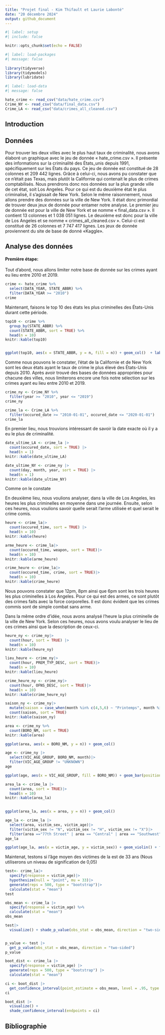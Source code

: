 ```yaml
---
title: "Projet final - Kim Thifault et Laurie Labonté"
date: "20 décembre 2024"
output: github_document
---
```


```r
#| label: setup
#| include: false

knitr::opts_chunk$set(echo = FALSE)
```

```r
#| label: load-packages
#| message: false
 
library(tidyverse)
library(tidymodels)
library(lubridate)

```

```r
#| label: load-data
#| message: false

hate_crime <- read_csv("data/hate_crime.csv")
Crime_NY <- read_csv("data/final_data.csv")
Crime_LA <- read_csv("data/crimes_all_cleaned.csv")

```
## Introduction

## Données

Pour trouver les deux villes avec le plus haut taux de criminalité, nous avons élaboré un graphique avec le jeu de donnée « hate_crime.csv ». Il présente des informations sur la criminalité des États_unis depuis 1991, spécifiquement sur les États du pays. Ce jeu de donnée est constitué de 28 colonnes et 209 442 lignes. Grâce à celui-ci, nous avons pu constater que ce n’était pas Texas, mais plutôt la Californie qui contenait le plus de crimes comptabilisés. Nous prendrons donc nos données sur la plus grande ville de cet état, soit Los Angeles. Pour ce qui est du deuxième état le plus criminalisé, il s’agissait de New York. Selon le même raisonnement, nous allons prendre des données sur la ville de New York. Il était donc primordial de trouver deux jeux de donnée pour entamer notre analyse. Le premier jeu de donnée est pour la ville de New York et se nomme « final_data.csv ». Il contient 13 colonnes et 1 038 051 lignes. Le deuxième est donc pour la ville de Los Angeles et se nomme « crimes_all_cleaned.csv ». Celui-ci est constitué de 26 colonnes et 7 747 417 lignes. Les jeux de donnée proviennent du site de base de donné «Kaggle». 

## Analyse des données

#### Première étape:

Tout d'abord, nous allons limiter notre base de donnée sur les crimes ayant eu lieu entre 2010 et 2019.

```r
crime <- hate_crime %>%
  select(DATA_YEAR, STATE_ABBR) %>%
  filter(DATA_YEAR >= "2010")
crime

```

Maintenant, faisons le top 10 des états les plus criminelles des États-Unis durant cette période.

```r
top10 <- crime %>%
  group_by(STATE_ABBR) %>%
  count(STATE_ABBR, sort = TRUE) %>%
  head(n = 10)
knitr::kable(top10)


ggplot(top10, aes(x = STATE_ABBR, y = n, fill = n)) + geom_col()  + labs(x = "États", y = "Nombre d'actes criminels", title = "Les 10 États les plus criminalisées des États-Unis", subtitle = "Depuis 2010")

```

Comme nous pouvons le constater, l'état de la Californie et de New York sont les deux états ayant le taux de crime le plus élevé des États-Unis depuis 2010. Après avoir trouvé des bases de données appropriées pour chacune des villes, nous limiterons encore une fois notre sélection sur les crimes ayant eu lieu entre 2010 et 2019.
```r

crime_ny <- Crime_NY %>%
  filter(year >= "2010", year <= "2019")
crime_ny

crime_la <- Crime_LA %>%
  filter(occured_date >= "2010-01-01", occured_date <= "2020-01-01")
crime_la

```

En premier lieu, nous trouvions intéressant de savoir la date exacte où il y a eu le plus de criminalité.
```r

date_ultime_LA <- crime_la |>
  count(occured_date, sort = TRUE) |>
  head(n = 1)
knitr::kable(date_ultime_LA)

date_ultime_NY <- crime_ny |>
  count(day, month, year, sort = TRUE) |>
  head(n = 1)
knitr::kable(date_ultime_NY)
```
Comme on le constate

En deuxième lieu, nous voulions analyser, dans la ville de Los Angeles, les heures les plus criminelles en moyenne dans une journée. Ensuite, selon ces heures, nous voulions savoir quelle serait l'arme utilisée et quel serait le crime comis.
```r
heure <- crime_la|>
  count(occured_time, sort = TRUE) |>
  head(n = 10)
knitr::kable(heure)

arme_heure <- crime_la|>
  count(occured_time, weapon, sort = TRUE)|>
  head(n = 10)
knitr::kable(arme_heure)

crime_heure <- crime_la|>
  count(occured_time, crime, sort = TRUE)|>
  head(n = 10)
knitr::kable(crime_heure)

```
Nous pouvons constater que 12pm, 8pm ainsi que 6pm sont les trois heures les plus criminelles à Los Angeles. Pour ce qui est des armes, ce sont plutôt des crimes faits avec la force corporelles. Il est donc évident que les crimes commis sont de simple combat sans arme.

Dans la même ordre d'idée, nous avons analysé l'heure la plus criminelle de la ville de New York. Selon ces heures, nous avons voulu analyser le lieu de ces crimes ainsi que la description de ceux-ci.
```r
heure_ny <- crime_ny|>
  count(hour, sort = TRUE) |>
  head(n = 10)
knitr::kable(heure_ny)

lieu_heure <- crime_ny|>
  count(hour, PREM_TYP_DESC, sort = TRUE)|>
  head(n = 10)
knitr::kable(lieu_heure)

crime_heure_ny <- crime_ny|>
  count(hour, OFNS_DESC, sort = TRUE)|>
  head(n = 10)
knitr::kable(crime_heure_ny)
```

```r
saison_ny <- crime_ny|>
  mutate(saison = case_when(month %in% c(4,5,6) ~ "Printemps", month %in% c(7,8,9) ~ "Été", month %in% c(10,11,12) ~ "Automne", month %in% c(1,2,3) ~ "Hiver"))|>
  count(saison, sort = TRUE)
knitr::kable(saison_ny)
```


```r

area <- crime_ny %>%
  count(BORO_NM, sort = TRUE)
knitr::kable(area)

ggplot(area, aes(x = BORO_NM, y = n)) + geom_col()

```


```r
age <- crime_ny |>
  select(VIC_AGE_GROUP, BORO_NM, month)|>
  filter(VIC_AGE_GROUP != "UNKNOWN")
age

ggplot(age, aes(x = VIC_AGE_GROUP, fill = BORO_NM)) + geom_bar(position = "fill")
```

```r
area_la <- crime_la |>
  count(area, sort = TRUE)|>
  head(n = 10)
knitr::kable(area_la)
  

ggplot(area_la, aes(x = area, y = n)) + geom_col()
```

```r
age_la <- crime_la |>
  select(area, victim_sex, victim_age)|>
  filter(victim_sex != "N", victim_sex != "H", victim_sex != "X")|>
  filter(area =="77th Street" | area == "Central" | area == "Southwest" | area == "Southeast" | area == "Newton" | area == "Hollywood")
age_la

ggplot(age_la, aes(x = victim_age, y = victim_sex)) + geom_violin() + facet_wrap(~area)
```

Maintenat, testons si l'âge moyen des victimes de la est de 33 ans (Nous utiliserons un niveau de signification de 0,05)
```r
test<- crime_la|>
  specify(response = victim_age)|>
  hypothesize(null = "point", mu = 33)|>
  generate(reps = 500, type = "bootstrap")|>
  calculate(stat = "mean")
test

obs_mean <- crime_la |>
  specify(response = victim_age) %>%
  calculate(stat = "mean")
obs_mean

```

```r
test|>
  visualize() + shade_p_value(obs_stat = obs_mean, direction = "two-sided")


p_value <- test |>
  get_p_value(obs_stat = obs_mean, direction = "two-sided")
p_value
```


```r
boot_dist <- crime_la |>
  specify(response = victim_age) |>
  generate(reps = 500, type = "bootstrap") |>
  calculate(stat = "mean")

ci <- boot_dist |>
  get_confidence_interval(point_estimate = obs_mean, level = .95, type = "se")
ci

boot_dist |>
  visualize() +
  shade_confidence_interval(endpoints = ci)
```



## Bibliographie